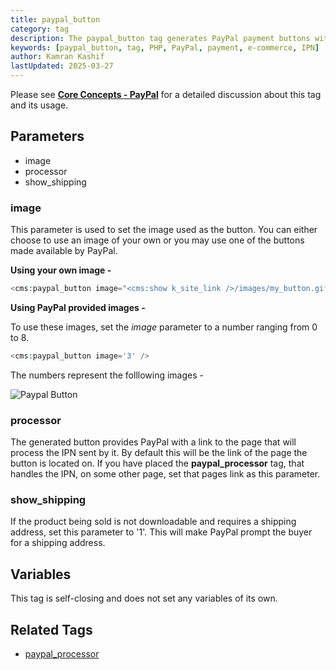 ```yaml
---
title: paypal_button
category: tag
description: The paypal_button tag generates PayPal payment buttons with customizable images, shipping options, and IPN processing.
keywords: [paypal_button, tag, PHP, PayPal, payment, e-commerce, IPN]
author: Kamran Kashif
lastUpdated: 2025-03-27
---
```


Please see [**Core Concepts - PayPal**](../../concepts/paypal.html) for a detailed discussion about this tag and its usage.

## Parameters

- image
- processor
- show_shipping

### image

This parameter is used to set the image used as the button.
You can either choose to use an image of your own or you may use one of the buttons made available by PayPal.

**Using your own image -**

```php
<cms:paypal_button image="<cms:show k_site_link />/images/my_button.gif" />
```

**Using PayPal provided images -**

To use these images, set the _image_ parameter to a number ranging from 0 to 8\.

```php
<cms:paypal_button image='3' />
```

The numbers represent the folllowing images -

![Paypal Button](../../../assets/img/contents/paypal_button.png)

### processor

The generated button provides PayPal with a link to the page that will process the IPN sent by it. By default this will be the link of the page the button is located on. If you have placed the **paypal_processor** tag, that handles the IPN, on some other page, set that pages link as this parameter.

### show_shipping

If the product being sold is not downloadable and requires a shipping address, set this parameter to '1'. This will make PayPal prompt the buyer for a shipping address.

## Variables

This tag is self-closing and does not set any variables of its own.

## Related Tags

- [paypal_processor](../paypal_processor.html)
